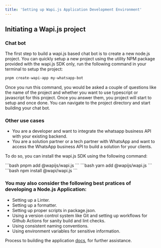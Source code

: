 ```yaml
---
title: 'Setting up Wapi.js Application Development Environment'
---
```



## Initiating a Wapi.js project

### Chat bot

The first step to build a wapi.js based chat bot is to create a new node.js project. You can quickly setup a new project using the utility NPM package provided with the wapi.js SDK only, run the following command in your terminal to setup the project: 

```bash
pnpm create-wapi-app my-whatsapp-bot
```

<Check>Once you run this command, you would be asked a couple of questions like the name of the project and whether you want to use typescript or javascript for this project. Once you answer them, you project will start to setup and once done. You can navigate to the project directory and start building your chat bot.</Check>

### Other use cases


- You are a developer and want to integrate the whatsapp business API with your existing backend.
- You are a solution partner or a tech partner with WhatsApp and want to access the WhatsApp business API to build a solution for your clients.

To do so, you can install the wapi.js SDK using the following command:

<Tabs>
  <Tab title="pnpm">
    ```bash
    pnpm add @wapijs/wapi.js
    ```
  </Tab>
  <Tab title="yarn">
  ```bash
    yarn add @wapijs/wapi.js
    ```
  </Tab>
  <Tab title="npm">
  ```bash
    npm install @wapi/wapi.js
    ```
  </Tab>
</Tabs>

### You may also consider the following best pratices of developing a Node.js Application: 

- Setting up a Linter.
- Setting up a formatter.
- Setting up proper scripts in package.json.
- Using a version control system like Git and setting up workflows for Github Actions for sanity build and lint checks.
- Using consistent naming conventions.
- Using environment variables for sensitive information.

<Note> Process to building the application [docs](/guide/building-your-application), for further assistance.</Note>

